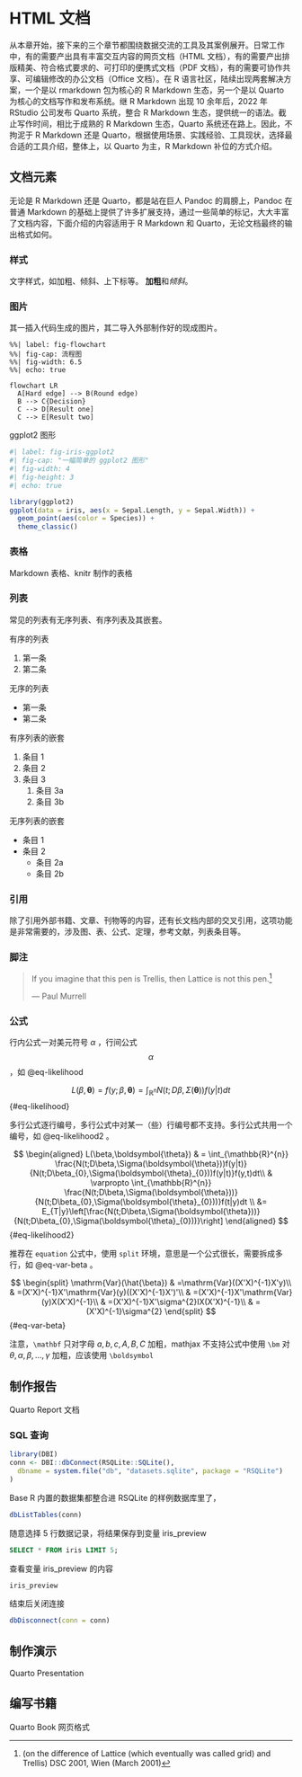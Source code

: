 # HTML 文档 {#sec-documents-html}

从本章开始，接下来的三个章节都围绕数据交流的工具及其案例展开。日常工作中，有的需要产出具有丰富交互内容的网页文档（HTML 文档），有的需要产出排版精美、符合格式要求的、可打印的便携式文档（PDF 文档），有的需要可协作共享、可编辑修改的办公文档（Office 文档）。在 R 语言社区，陆续出现两套解决方案，一个是以 rmarkdown 包为核心的 R Markdown 生态，另一个是以 Quarto 为核心的文档写作和发布系统。继 R Markdown 出现 10 余年后，2022 年 RStudio 公司发布 Quarto 系统，整合 R Markdown 生态，提供统一的语法。截止写作时间，相比于成熟的 R Markdown 生态，Quarto 系统还在路上。因此，不拘泥于 R Markdown 还是 Quarto，根据使用场景、实践经验、工具现状，选择最合适的工具介绍，整体上，以 Quarto 为主，R Markdown 补位的方式介绍。

## 文档元素 {#sec-doc-elements}

无论是 R Markdown 还是 Quarto，都是站在巨人 Pandoc 的肩膀上，Pandoc 在普通 Markdown 的基础上提供了许多扩展支持，通过一些简单的标记，大大丰富了文档内容，下面介绍的内容适用于 R Markdown 和 Quarto，无论文档最终的输出格式如何。

### 样式 {#sec-doc-style}

文字样式，如加粗、倾斜、上下标等。 **加粗**和*倾斜*。

### 图片 {#sec-doc-figure}

其一插入代码生成的图片，其二导入外部制作好的现成图片。

```mermaid
%%| label: fig-flowchart
%%| fig-cap: 流程图
%%| fig-width: 6.5
%%| echo: true

flowchart LR
  A[Hard edge] --> B(Round edge)
  B --> C{Decision}
  C --> D[Result one]
  C --> E[Result two]
```

ggplot2 图形

```r
#| label: fig-iris-ggplot2
#| fig-cap: "一幅简单的 ggplot2 图形"
#| fig-width: 4
#| fig-height: 3
#| echo: true

library(ggplot2)
ggplot(data = iris, aes(x = Sepal.Length, y = Sepal.Width)) +
  geom_point(aes(color = Species)) +
  theme_classic()
```

### 表格 {#sec-doc-table}

Markdown 表格、knitr 制作的表格

### 列表 {#sec-doc-list}

常见的列表有无序列表、有序列表及其嵌套。

有序的列表

1.  第一条
2.  第二条

无序的列表

-   第一条
-   第二条

有序列表的嵌套

1.  条目 1
2.  条目 2
3.  条目 3
    1.  条目 3a
    2.  条目 3b

无序列表的嵌套

-   条目 1
-   条目 2
    -   条目 2a
    -   条目 2b

### 引用 {#sec-doc-cross-references}

除了引用外部书籍、文章、刊物等的内容，还有长文档内部的交叉引用，这项功能是非常需要的，涉及图、表、公式、定理，参考文献，列表条目等。

### 脚注 {#sec-doc-footnote}

> If you imagine that this pen is Trellis, then Lattice is not this pen.[^documents-html-1]
>
> --- Paul Murrell

[^documents-html-1]: (on the difference of Lattice (which eventually was called grid) and Trellis) DSC 2001, Wien (March 2001)

### 公式 {#sec-doc-math}

行内公式一对美元符号 $\alpha$ ，行间公式 $$\alpha$$ ，如 @eq-likelihood

$$
L(\beta,\boldsymbol{\theta}) = f(y;\beta,\boldsymbol{\theta}) = \int_{\mathbb{R}^{n}}N(t;D\beta,\Sigma(\boldsymbol{\theta}))f(y|t)dt 
$$ {#eq-likelihood}

多行公式逐行编号，多行公式中对某一（些）行编号都不支持。多行公式共用一个编号，如 @eq-likelihood2 。

$$
\begin{aligned}
L(\beta,\boldsymbol{\theta})
& = \int_{\mathbb{R}^{n}} \frac{N(t;D\beta,\Sigma(\boldsymbol{\theta}))f(y|t)}{N(t;D\beta_{0},\Sigma(\boldsymbol{\theta}_{0}))f(y|t)}f(y,t)dt\\
& \varpropto \int_{\mathbb{R}^{n}} \frac{N(t;D\beta,\Sigma(\boldsymbol{\theta}))}{N(t;D\beta_{0},\Sigma(\boldsymbol{\theta}_{0}))}f(t|y)dt \\
&= E_{T|y}\left[\frac{N(t;D\beta,\Sigma(\boldsymbol{\theta}))}{N(t;D\beta_{0},\Sigma(\boldsymbol{\theta}_{0}))}\right] 
\end{aligned}
$$ {#eq-likelihood2}

推荐在 `equation` 公式中，使用 `split` 环境，意思是一个公式很长，需要拆成多行，如 @eq-var-beta 。

$$
\begin{split}
\mathrm{Var}(\hat{\beta}) & =\mathrm{Var}((X'X)^{-1}X'y)\\
 & =(X'X)^{-1}X'\mathrm{Var}(y)((X'X)^{-1}X')'\\
 & =(X'X)^{-1}X'\mathrm{Var}(y)X(X'X)^{-1}\\
 & =(X'X)^{-1}X'\sigma^{2}IX(X'X)^{-1}\\
 & =(X'X)^{-1}\sigma^{2}
\end{split}
$$ {#eq-var-beta}

注意，`\mathbf` 只对字母 $a,b,c,A,B,C$ 加粗，mathjax 不支持公式中使用 `\bm` 对 $\theta,\alpha,\beta,\ldots,\gamma$ 加粗，应该使用 `\boldsymbol`

## 制作报告 {#sec-quarto-report}

Quarto Report 文档

### SQL 查询 {#sec-sql-query}

```r
library(DBI)
conn <- DBI::dbConnect(RSQLite::SQLite(),
  dbname = system.file("db", "datasets.sqlite", package = "RSQLite")
)
```

Base R 内置的数据集都整合进 RSQLite 的样例数据库里了，

```r
dbListTables(conn)
```

随意选择 5 行数据记录，将结果保存到变量 iris_preview

```sql
SELECT * FROM iris LIMIT 5;
```

查看变量 iris_preview 的内容

```r
iris_preview
```

结束后关闭连接

```r
dbDisconnect(conn = conn)
```

## 制作演示 {#sec-quarto-presentation}

Quarto Presentation

## 编写书籍 {#sec-quarto-book}

Quarto Book 网页格式
